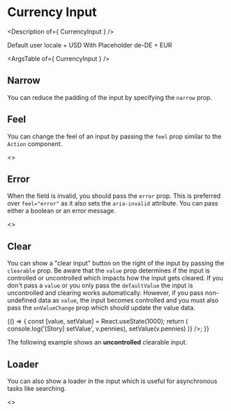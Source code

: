 


<Meta title="Basics/Inputs/Currency Input" />

# Currency Input

<Description of={ CurrencyInput } />

<Canvas>
  <Story name="Currency Input" decorators={[ColumnOfItems]}>
    <Label>Default user locale + USD</Label>
    <CurrencyInput defaultValue={2982988} currency="USD" onValueChange={act('onValueChange')} />
    <Label >With Placeholder</Label>
    <CurrencyInput placeholder="Enter your value" onValueChange={act('onValueChange')} />
    <Label >de-DE + EUR</Label>
    <CurrencyInput locale="de-DE" currency="EUR" defaultValue={87825663} onValueChange={act('onValueChange')} />
  </Story>
</Canvas>

<ArgsTable of={ CurrencyInput } />

## Narrow

You can reduce the padding of the input by specifying the
`narrow` prop.

<Canvas>
  <Story name="Narrow">
    <CurrencyInput narrow locale="hi-IN" placeholder="I'm narrow" onChange={act('onChange')} />
  </Story>
</Canvas>

## Feel

You can change the feel of an input by passing the `feel` prop similar
to the `Action` component.

<Canvas>
  <Story name="Feel" decorators={[ColumnOfItems]}>
    <>
      <CurrencyInput feel="primary" placeholder="Primary"  />
      <CurrencyInput feel="success" placeholder="Success"  />
      <CurrencyInput feel="error" placeholder="Error"  />
      <CurrencyInput feel="warn" placeholder="Warn"  />
    </>
  </Story>
</Canvas>

## Error

When the field is invalid, you should pass the `error` prop.
This is preferred over `feel="error"` as it also sets the `aria-invalid`
attribute. You can pass either a boolean or an error message.

<Canvas>
  <Story name="Error" decorators={[ColumnOfItems]}>
    <>
      <CurrencyInput error="Invalid value" placeholder="Enter Email"  />
    </>
  </Story>
</Canvas>

## Clear
You can show a "clear input" button on the right of the input by
passing the `clearable` prop. Be aware that the `value` prop determines
if the input is controlled or uncontrolled which impacts how the input
gets cleared. If you don't pass a `value` or you only pass the `defaultValue`
the input is uncontrolled and clearing works automatically. However,
if you pass non-undefined data as `value`, the input becomes controlled
and you must also pass the `onValueChange` prop which should update the value
data.

<Canvas>
  <Story name="Clearable (controlled)">
    <Example>
      {() => {
        const [value, setValue] = React.useState(1000);
        return <CurrencyInput clearable tight value={value} onValueChange={v => ( console.log('[Story] setValue', v.pennies), setValue(v.pennies) )} />;
      }}
    </Example>
  </Story>
</Canvas>

The following example shows an **uncontrolled** clearable input.
<Canvas>
  <Story name="Clearable (uncontrolled)">
    <CurrencyInput clearable tight defaultValue={1000} placeholder="Type a number" />
  </Story>
</Canvas>

## Loader

You can also show a loader in the input which is useful for
asynchronous tasks like searching.

<Canvas>
  <Story name="Loader" decorators={[ColumnOfItems]}>
    <>
      <CurrencyInput loading placeholder="Loading..." tight />
    </>
  </Story>
</Canvas>
